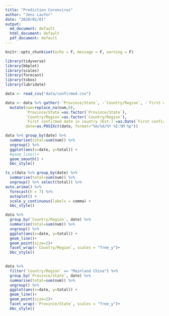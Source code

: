 ```yaml
---
title: "Prediction Coronvirus"
author: "Jens Laufer"
date: "2020/02/01"
output:
  md_document: default
  html_document: default
  pdf_document: default
---
```


```r
knitr::opts_chunk$set(echo = F, message = F, warning = F)
```

```r
library(tidyverse)
library(bbplot)
library(scales)
library(forecast)
library(tsbox)
library(lubridate)
```


```r
data <- read_csv("data/confirmed.csv") 
```





```r
data <- data %>% gather(-`Province/State`, -`Country/Region`, -`First confirmed date in country (Est.)`, -Lat, -Long, key = "date", value = "num") %>% 
  mutate(num=replace_na(num,0), 
         `Province/State`=as.factor(`Province/State`),
         `Country/Region`=as.factor(`Country/Region`),
         `First confirmed date in country (Est.)`=as.Date(`First confirmed date in country (Est.)`, format="%m/%d/%Y"),
         date=as.POSIXct(date, format="%m/%d/%Y %I:%M %p")) 
```



```r
data %>% group_by(date) %>% 
  summarise(total=sum(num)) %>% 
  ungroup() %>% 
  ggplot(aes(x=date, y=total)) +
  #geom_line()+
  geom_smooth() +
  bbc_style()
```


```r
ts_c(data %>% group_by(date) %>% 
  summarise(total=sum(num)) %>% 
  ungroup() %>% select(total)) %>% 
auto.arima() %>%
  forecast(h = 7) %>% 
  autoplot() +
  scale_y_continuous(labels = comma) +
  bbc_style()
```

```r
data %>% 
  group_by(`Country/Region`, date) %>%
  summarise(total=sum(num)) %>% 
  ungroup() %>% 
  ggplot(aes(x=date, y=total)) +
  geom_line()+
  geom_point(size=2)+
  facet_wrap(~`Country/Region`, scales = "free_y")+
  bbc_style()
  
```
```r

data %>% 
  filter(`Country/Region` == "Mainland China") %>% 
  group_by(`Province/State`, date) %>%
  summarise(total=sum(num)) %>% 
  ungroup() %>% 
  ggplot(aes(x=date, y=total)) +
  geom_line()+
  geom_point(size=2)+
  facet_wrap(~`Province/State`, scales = "free_y")+
  bbc_style()
  
```

